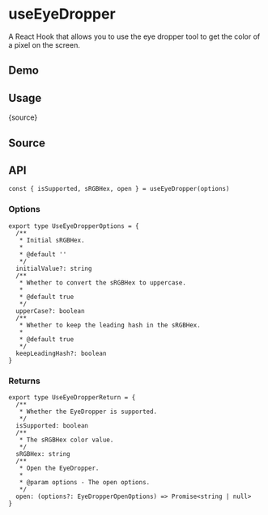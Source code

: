 # useEyeDropper


<HooksType category="Browser" isSupported />

A React Hook that allows you to use the eye dropper tool to get the color of a pixel on the screen.

## Demo


<App />

## Usage


<RawCode>{source}</RawCode>

## Source


<Source />

## API

```tsx
const { isSupported, sRGBHex, open } = useEyeDropper(options)
```

### Options

```tsx
export type UseEyeDropperOptions = {
  /**
   * Initial sRGBHex.
   *
   * @default ''
   */
  initialValue?: string
  /**
   * Whether to convert the sRGBHex to uppercase.
   *
   * @default true
   */
  upperCase?: boolean
  /**
   * Whether to keep the leading hash in the sRGBHex.
   *
   * @default true
   */
  keepLeadingHash?: boolean
}
```

### Returns

```tsx
export type UseEyeDropperReturn = {
  /**
   * Whether the EyeDropper is supported.
   */
  isSupported: boolean
  /**
   * The sRGBHex color value.
   */
  sRGBHex: string
  /**
   * Open the EyeDropper.
   *
   * @param options - The open options.
   */
  open: (options?: EyeDropperOpenOptions) => Promise<string | null>
}
```
